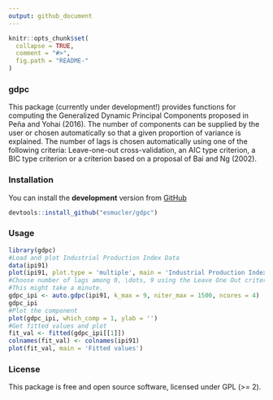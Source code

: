 ```yaml
---
output: github_document
---
```


<!-- README.md is generated from README.Rmd. Please edit that file -->

```r
knitr::opts_chunk$set(
  collapse = TRUE,
  comment = "#>",
  fig.path = "README-"
)
```

### gdpc
This package (currently under development!) provides functions for computing the Generalized Dynamic Principal Components proposed in Peña and Yohai (2016). The number of components can be supplied by the user or chosen automatically so that a given proportion of variance is explained. The number of lags is chosen automatically using one of the following criteria: Leave-one-out cross-validation, an AIC type criterion, a BIC type criterion or a criterion based on a proposal of Bai and Ng (2002).

### Installation
You can install the **development** version from [GitHub](https://github.com/esmucler/gdpc)
```r
devtools::install_github("esmucler/gdpc")
```

### Usage

```r
library(gdpc)
#Load and plot Industrial Production Index Data
data(ipi91)
plot(ipi91, plot.type = 'multiple', main = 'Industrial Production Index')
#Choose number of lags among 0, \dots, 9 using the Leave One Out criterion
#This might take a minute.
gdpc_ipi <- auto.gdpc(ipi91, k_max = 9, niter_max = 1500, ncores = 4)
gdpc_ipi
#Plot the component
plot(gdpc_ipi, which_comp = 1, ylab = '')
#Get fitted values and plot
fit_val <- fitted(gdpc_ipi[[1]])
colnames(fit_val) <- colnames(ipi91)
plot(fit_val, main = 'Fitted values')

```

### License
This package is free and open source software, licensed under GPL (>= 2).